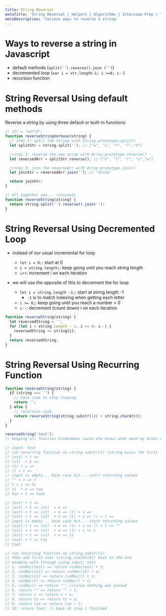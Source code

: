 ```yaml
---
title: String Reversal
metaTitle: 'String Reversal | Helpers | Algorithms | Interview Prep | Tiffany Lea'
metaDescription: 'Various ways to reverse a string'
---
```


# Ways to reverse a string in Javascript

- default methods (`split('').reverse().join ('')`)
- decremented loop (`var i = str.length-1; i >=0; i--`)
- recursion function

# String Reversal Using default methods

Reverse a string by using three default or built-in functions:

```javascript
// str = "world";
function reverseStringVerbose(string) {
  // step 1: split the string with String.prototype.split()
  let splitStr = string.split(''); // ["w", "o", "r", "l","d"]

  //step 2: reverse the new array with Array.prototype.reverse()
  let reversedArr = splitStr.reverse(); // ["d", "l", "r", "o","w"]

  //step 3: join the reverseArr with Array.prototype.join()
  let joinStr = reversedArr.join(''); // "dlrow"

  return joinStr;
}

// All together now... (chained)
function reverseString(string) {
  return string.split('').reverse().join('');
}
```

# String Reversal Using Decremented Loop

- instead of our usual incremental for loop
  - `let i = 0;`: start at 0
  - `i < string.length;`: keep going until you reach string length
  - `i++`: increment i on each iteration
- we will use the opposite of this to decrement the for loop

  - `let i = string.length -1;`: start at string.length -1
    - `-1` is to match indexing when getting each letter
  - `i >= 0;`: keep going until you reach a number < 0
  - `i--`: decrement (count down) i on each iteration

```javascript
function reverseString(string) {
  let reversedString = '';
  for (let i = string.length - 1; i >= 0; i--) {
    reversedString += string[i];
  }
  return reversedString;
}
```

# String Reversal Using Recurring Function

```javascript
function reverseString(string) {
  if (string === '') {
    // base case to stop looping
    return '';
  } else {
    // recursive case
    return reverseString(string.substr(1)) + string.charAt(0);
  }
}

reverseString('test');
// keeping all function breakdowns cause who knows what mood my brain will be in when I come back to review

// input: test
// run recurring function on string.substr(1) (string minus the first letter) then add first char in string to end
// (est) + t =>
// (st)  + e =>
// (t) + s =>
// () + t =>
// input is empty... base case hit... start returning values
// "" + t => t
// t + s => ts
// ts  + e => tse
// tse + t => tset

// (est) + t =>
// (est) + t => (st)  + e =>
// (est) + t => (st)  + e => (t) + s =>
// (est) + t => (st)  + e => (t) + s => () + t =>
// input is empty... base case hit... start returning values
// (est) + t => (st)  + e => (t) + s => () + t <= ""
// (est) + t => (st)  + e => (t) + s <= t
// (est) + t => (st)  + e <= ts
// (est) + t <= tse
// tset

// run recurring function on string.substr(1)
// then add first char (string.charAt(0)) back to the end
// example walk through using input: test
// 1. runRec(test) => return runRec(est) + t;
// 2. runRec(est) => return runRec(st) + e;
// 3. runRec(st) => return runRec(t) + s;
// 4. runRec(t) => return runRec() + t;
// 5. runRec() => return ""; //since nothing was passed
// 6. return "" => return "" + t;
// 7. return t => return t + s;
// 8. return ts => return ts + e;
// 9. return tse => return tse + t;
// 10: return tset; // back at step 1 finished
```
